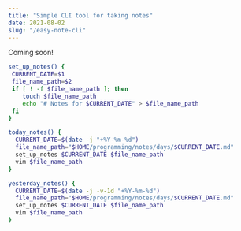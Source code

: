 ```yaml
---
title: "Simple CLI tool for taking notes"
date: 2021-08-02
slug: "/easy-note-cli"
---
```


Coming soon!

```bash
set_up_notes() {
 CURRENT_DATE=$1
 file_name_path=$2
 if [ ! -f $file_name_path ]; then
    touch $file_name_path
    echo "# Notes for $CURRENT_DATE" > $file_name_path
 fi
}

today_notes() {
  CURRENT_DATE=$(date -j "+%Y-%m-%d")
  file_name_path="$HOME/programming/notes/days/$CURRENT_DATE.md"
  set_up_notes $CURRENT_DATE $file_name_path
  vim $file_name_path
}

yesterday_notes() {
  CURRENT_DATE=$(date -j -v-1d "+%Y-%m-%d")
  file_name_path="$HOME/programming/notes/days/$CURRENT_DATE.md"
  set_up_notes $CURRENT_DATE $file_name_path
  vim $file_name_path
}
```
